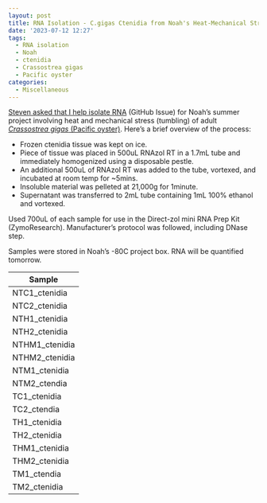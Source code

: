 ```yaml
---
layout: post
title: RNA Isolation - C.gigas Ctenidia from Noah's Heat-Mechanical Stress Project
date: '2023-07-12 12:27'
tags: 
  - RNA isolation
  - Noah
  - ctenidia
  - Crassostrea gigas
  - Pacific oyster
categories: 
  - Miscellaneous
---
```

[Steven asked that I help isolate RNA](https://github.com/RobertsLab/resources/issues/1674) (GitHub Issue) for Noah's summer project involving heat and mechanical stress (tumbling) of adult [_Crassostrea gigas_ (Pacific oyster)](http://en.wikipedia.org/wiki/Pacific_oyster). Here's a brief overview of the process:

- Frozen ctenidia tissue was kept on ice.
- Piece of tissue was placed in 500uL RNAzol RT in a 1.7mL tube and immediately homogenized using a disposable pestle.
- An additional 500uL of RNAzol RT was added to the tube, vortexed, and incubated at room temp for ~5mins.
- Insoluble material was pelleted at 21,000g for 1minute.
- Supernatant was transferred to 2mL tube containing 1mL 100% ethanol and vortexed.

Used 700uL of each sample for use in the Direct-zol mini RNA Prep Kit (ZymoResearch). Manufacturer's protocol was followed, including DNase step.

Samples were stored in Noah's -80C project box. RNA will be quantified tomorrow.


| Sample         |
|----------------|
| NTC1_ctenidia  |
| NTC2_ctenidia  |
| NTH1_ctenidia  |
| NTH2_ctenidia  |
| NTHM1_ctenidia |
| NTHM2_ctenidia |
| NTM1_ctenidia  |
| NTM2_ctendia   |
| TC1_ctenidia   |
| TC2_ctendia    |
| TH1_ctenidia   |
| TH2_ctenidia   |
| THM1_ctenidia  |
| THM2_ctenidia  |
| TM1_ctendia    |
| TM2_ctenidia   |

